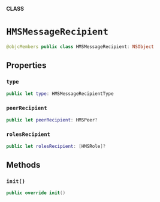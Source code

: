 **CLASS**

# `HMSMessageRecipient`

```swift
@objcMembers public class HMSMessageRecipient: NSObject
```

## Properties
### `type`

```swift
public let type: HMSMessageRecipientType
```

### `peerRecipient`

```swift
public let peerRecipient: HMSPeer?
```

### `rolesRecipient`

```swift
public let rolesRecipient: [HMSRole]?
```

## Methods
### `init()`

```swift
public override init()
```
